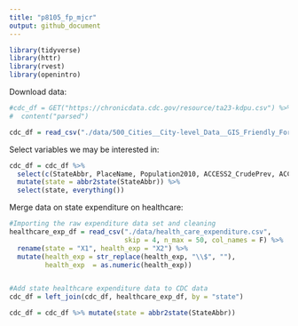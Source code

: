 ```yaml
---
title: "p8105_fp_mjcr"
output: github_document
---
```


```r

library(tidyverse)
library(httr)
library(rvest)
library(openintro)


```

Download data:

```r
#cdc_df = GET("https://chronicdata.cdc.gov/resource/ta23-kdpu.csv") %>%
#  content("parsed") 

cdc_df = read_csv("./data/500_Cities__City-level_Data__GIS_Friendly_Format___2016_release.csv")

```

Select variables we may be interested in:

```r

cdc_df = cdc_df %>%
  select(c(StateAbbr, PlaceName, Population2010, ACCESS2_CrudePrev, ACCESS2_AdjPrev, BPHIGH_CrudePrev, BPHIGH_AdjPrev, BPMED_CrudePrev, BPMED_AdjPrev, CANCER_CrudePrev, CANCER_AdjPrev, CHD_CrudePrev, CHD_AdjPrev, CHECKUP_CrudePrev, CHECKUP_AdjPrev, CHOLSCREEN_CrudePrev, CHOLSCREEN_AdjPrev, COLON_SCREEN_CrudePrev, COLON_SCREEN_AdjPrev, COPD_CrudePrev, COPD_AdjPrev, COREM_CrudePrev, COREM_AdjPrev, COREW_CrudePrev, COREW_AdjPrev, DENTAL_CrudePrev, DENTAL_AdjPrev, DIABETES_CrudePrev, DIABETES_AdjPrev, HIGHCHOL_CrudePrev, HIGHCHOL_AdjPrev, LPA_CrudePrev, LPA_AdjPrev, MAMMOUSE_CrudePrev, MAMMOUSE_AdjPrev, OBESITY_CrudePrev, OBESITY_AdjPrev, PAPTEST_CrudePrev, PAPTEST_AdjPrev, PHLTH_CrudePrev, PHLTH_AdjPrev, STROKE_CrudePrev, STROKE_AdjPrev, Geolocation)) %>% 
  mutate(state = abbr2state(StateAbbr)) %>%
  select(state, everything())

```

Merge data on state expenditure on healthcare:

```r

#Importing the raw expenditure data set and cleaning
healthcare_exp_df = read_csv("./data/health_care_expenditure.csv", 
                             skip = 4, n_max = 50, col_names = F) %>%
  rename(state = "X1", health_exp = "X2") %>%
  mutate(health_exp = str_replace(health_exp, "\\$", ""),
         health_exp  = as.numeric(health_exp))


#Add state healthcare expenditure data to CDC data
cdc_df = left_join(cdc_df, healthcare_exp_df, by = "state")

cdc_df = cdc_df %>% mutate(state = abbr2state(StateAbbr))

```











